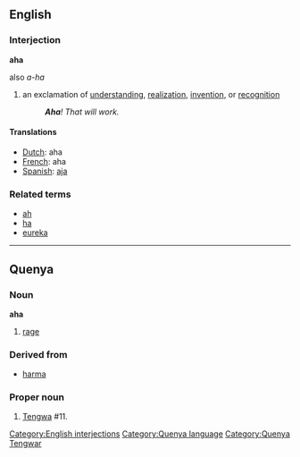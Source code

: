 ==English==


===Interjection===
'''aha'''
;also ''a-ha''

# an exclamation of [[understanding]], [[realization]], [[invention]], or [[recognition]]
#: '''''Aha'''! That will work.''

[[Category:English interjections]]

====Translations====
*[[Dutch]]: aha
*[[French]]: aha
*[[Spanish]]: [[aja]]

===Related terms===
*[[ah]]
*[[ha]]
*[[eureka]]

----

==Quenya==

===Noun===
'''aha'''

# [[rage]]

===Derived from===
* [[harma]]

===Proper noun===
# [[Tengwa]] #11. 

{{Tengwar|d}}

[[Category:Quenya language]]
[[Category:Quenya Tengwar]]
